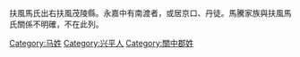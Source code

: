 [[Category:马姓|Category:马姓]]
[[Category:兴平人|Category:兴平人]]
[[Category:關中郡姓|Category:關中郡姓]]
扶風馬氏出右扶風茂陵縣。永嘉中有南渡者，或居京口、丹徒。馬騰家族與扶風馬氏關係不明確，不在此列。